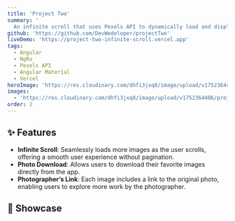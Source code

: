 ```yaml
---
title: 'Project Two'
summary: '
  An infinite scroll that uses Pexels API to dynamically load and display stunning photography.'
github: 'https://github.com/DevWedeloper/projectTwo'
liveDemo: 'https://project-two-infinite-scroll.vercel.app'
tags:
  - Angular
  - NgRx
  - Pexels API
  - Angular Material
  - Vercel
heroImage: 'https://res.cloudinary.com/dhfi3jxq8/image/upload/v1752364406/project-two-hero_ygchwe.webp'
images:
  - 'https://res.cloudinary.com/dhfi3jxq8/image/upload/v1752364406/project-two-hero_ygchwe.webp'
order: 2
---
```



<ProjectSummary
  title={frontmatter.title}
  summary={frontmatter.summary}
  github={frontmatter.github}
  liveDemo={frontmatter.liveDemo}
  tags={frontmatter.tags}
  heroImage={frontmatter.heroImage}
/>

## ✨ Features

- **Infinite Scroll**: Seamlessly loads more images as the user scrolls, offering a smooth user experience without pagination.
- **Photo Download**: Allows users to download their favorite images directly from the app.
- **Photographer’s Link**: Each image includes a link to the original photo, enabling users to explore more work by the photographer.

## 🧠 Showcase

<Carousel client:load images={frontmatter.images} />
